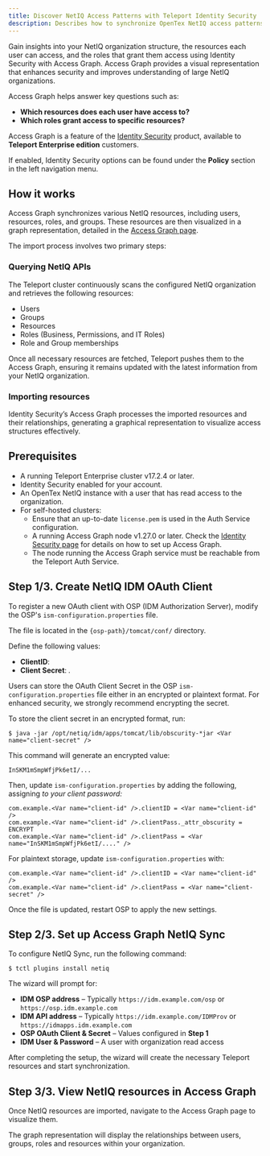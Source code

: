 ```yaml
---
title: Discover NetIQ Access Patterns with Teleport Identity Security
description: Describes how to synchronize OpenTex NetIQ access patterns using Identity Security and Access Graph.
---
```


Gain insights into your NetIQ organization
structure, the resources each user can access, and the roles that grant them access using Identity Security with Access Graph.
Access Graph provides a visual representation that enhances security and improves
understanding of large NetIQ organizations.  

Access Graph helps answer key questions such as:  

- **Which resources does each user have access to?**  
- **Which roles grant access to specific resources?**  

Access Graph is a feature of the [Identity Security](https://goteleport.com/platform/policy/) product, available to **Teleport Enterprise edition** customers.  

If enabled, Identity Security options can be found under the **Policy** section in the left navigation menu.  

## How it works

Access Graph synchronizes various NetIQ resources, including users, resources, roles, and groups.
These resources are then visualized in a graph representation, detailed in the
[Access Graph page](../identity-security.mdx).  

The import process involves two primary steps:  

### Querying NetIQ APIs

The Teleport cluster continuously scans the configured NetIQ organization and retrieves the
following resources:  

- Users  
- Groups  
- Resources  
- Roles (Business, Permissions, and IT Roles)  
- Role and Group memberships  

Once all necessary resources are fetched, Teleport pushes them to the Access Graph, 
ensuring it remains updated with the latest information from your NetIQ organization.  

### Importing resources

Identity Security’s Access Graph processes the imported resources 
and their relationships, generating a graphical representation
to visualize access structures effectively.  


## Prerequisites

- A running Teleport Enterprise cluster v17.2.4 or later.
- Identity Security enabled for your account.
- An OpenTex NetIQ instance with a user that has read access to the organization.
- For self-hosted clusters:
  - Ensure that an up-to-date `license.pem` is used in the Auth Service configuration.
  - A running Access Graph node v1.27.0 or later.
Check the [Identity Security page](../identity-security.mdx) for details on
how to set up Access Graph.
  - The node running the Access Graph service must be reachable from the Teleport Auth Service.

## Step 1/3. Create NetIQ IDM OAuth Client

To register a new OAuth client with OSP (IDM Authorization Server), modify the OSP's
`ism-configuration.properties` file.  

The file is located in the `{osp-path}/tomcat/conf/` directory.  

Define the following values:  

- **ClientID**: <Var name="client-id" /> 
- **Client Secret**: <Var name="client-secret" />.

Users can store the OAuth Client Secret in the OSP `ism-configuration.properties` 
file either in an encrypted or plaintext format. 
For enhanced security, we strongly recommend encrypting the secret.

<Tabs>
<TabItem label="Encrypted secret" >

To store the client secret in an encrypted format, run:  

```code
$ java -jar /opt/netiq/idm/apps/tomcat/lib/obscurity-*jar <Var name="client-secret" />
```

This command will generate an encrypted value:  

```code
InSKM1mSmpWfjPk6etI/...
```

Then, update `ism-configuration.properties` by adding the following, assigning
<Var name="InSKM1mSmpWfjPk6etI/...." /> to your client password:

```code
com.example.<Var name="client-id" />.clientID = <Var name="client-id" />
com.example.<Var name="client-id" />.clientPass._attr_obscurity = ENCRYPT
com.example.<Var name="client-id" />.clientPass = <Var name="InSKM1mSmpWfjPk6etI/...." />
```

</TabItem>
<TabItem label="Plaintext secret" >

For plaintext storage, update `ism-configuration.properties` with:  

```code
com.example.<Var name="client-id" />.clientID = <Var name="client-id" />
com.example.<Var name="client-id" />.clientPass = <Var name="client-secret" />
```

</TabItem>
</Tabs>

Once the file is updated, restart OSP to apply the new settings.  

## Step 2/3. Set up Access Graph NetIQ Sync

To configure NetIQ Sync, run the following command:  

```code
$ tctl plugins install netiq
```

The wizard will prompt for:  

- **IDM OSP address** – Typically `https://idm.example.com/osp` or `https://osp.idm.example.com`  
- **IDM API address** – Typically `https://idm.example.com/IDMProv` or `https://idmapps.idm.example.com`  
- **OSP OAuth Client & Secret** – Values configured in **Step 1**  
- **IDM User & Password** – A user with organization read access  

After completing the setup, the wizard will create the necessary
Teleport resources and start synchronization.  


## Step 3/3. View NetIQ resources in Access Graph

Once NetIQ resources are imported, navigate to the Access Graph page to visualize them.  

The graph representation will display the relationships between users, groups, roles and resources within your organization.  
